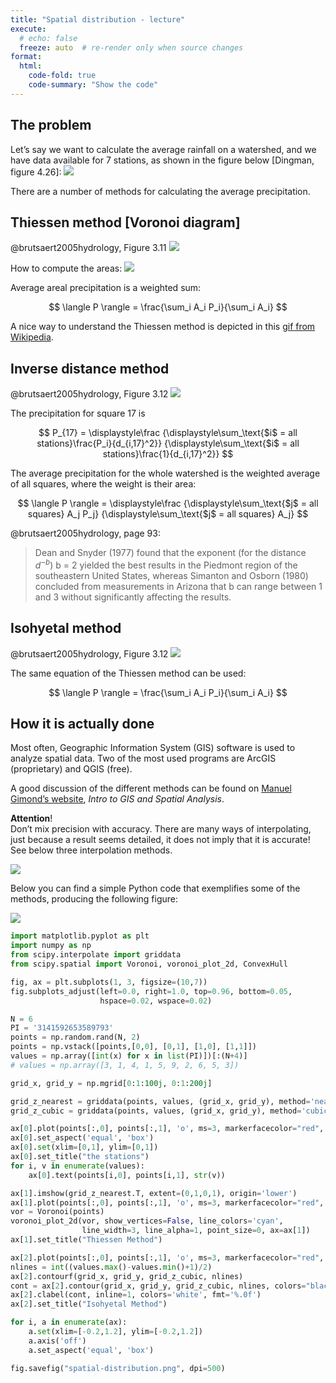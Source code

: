 ```yaml
---
title: "Spatial distribution - lecture"
execute:
  # echo: false
  freeze: auto  # re-render only when source changes
format:
  html:
    code-fold: true
    code-summary: "Show the code"
---
```


## The problem

Let's say we want to calculate the average rainfall on a watershed, and we have data available for 7 stations, as shown in the figure below [Dingman, figure 4.26]:
![](/archive/figures/dingman-figure4.26.png)

There are a number of methods for calculating the average precipitation.

## Thiessen method [Voronoi diagram]

@brutsaert2005hydrology, Figure 3.11
![](/archive/figures/brutsaert-figure3.11.png)

How to compute the areas:
![](/archive/figures/ward-figure2.15.png)


Average areal precipitation is a weighted sum:

$$
\langle P \rangle = \frac{\sum_i A_i P_i}{\sum_i A_i}
$$


A nice way to understand the Thiessen method is depicted in this [gif from Wikipedia](https://commons.wikimedia.org/wiki/File:Voronoi_growth_euclidean.gif).


## Inverse distance method

@brutsaert2005hydrology, Figure 3.12
![](/archive/figures/brutsaert-figure3.12.png)

The precipitation for square 17 is

$$
P_{17} = 
\displaystyle\frac
{\displaystyle\sum_\text{$i$ = all stations}\frac{P_i}{d_{i,17}^2}}
{\displaystyle\sum_\text{$i$ = all stations}\frac{1}{d_{i,17}^2}}
$$

The average precipitation for the whole watershed is the weighted average of all squares, where the weight is their area:

$$
\langle P \rangle = 
\displaystyle\frac
{\displaystyle\sum_\text{$j$ = all squares} A_j P_j}
{\displaystyle\sum_\text{$j$ = all squares} A_j}
$$

@brutsaert2005hydrology, page 93:  

> Dean and Snyder (1977) found that the exponent (for the distance $d^{-b}$) b = 2 yielded the best results in the Piedmont region of the southeastern United States, whereas Simanton and Osborn (1980) concluded from measurements in Arizona that b can range between 1 and 3 without significantly affecting the results.

## Isohyetal method

@brutsaert2005hydrology, Figure 3.12
![](/archive/figures/brutsaert-figure3.13.png)

The same equation of the Thiessen method can be used:

$$
\langle P \rangle = \frac{\sum_i A_i P_i}{\sum_i A_i}
$$

## How it is actually done

Most often, Geographic Information System (GIS) software is used to analyze spatial data. Two of the most used programs are ArcGIS (proprietary) and QGIS (free).

A good discussion of the different methods can be found on [Manuel Gimond's website](https://mgimond.github.io/Spatial/spatial-interpolation.html), *Intro to GIS and Spatial Analysis*.

<div class="alert alert-danger">
**Attention**!  
Don't mix precision with accuracy. There are many ways of interpolating, just because a result seems detailed, it does not imply that it is accurate! See below three interpolation methods.</div>


![](vohvE.jpg)

Below you can find a simple Python code that exemplifies some of the methods, producing the following figure:

![](/archive/figures/spatial-distribution.png)

```python
import matplotlib.pyplot as plt
import numpy as np
from scipy.interpolate import griddata
from scipy.spatial import Voronoi, voronoi_plot_2d, ConvexHull

fig, ax = plt.subplots(1, 3, figsize=(10,7))
fig.subplots_adjust(left=0.0, right=1.0, top=0.96, bottom=0.05,
                    hspace=0.02, wspace=0.02)

N = 6
PI = '3141592653589793'
points = np.random.rand(N, 2)
points = np.vstack([points,[0,0], [0,1], [1,0], [1,1]])
values = np.array([int(x) for x in list(PI)])[:(N+4)]
# values = np.array([3, 1, 4, 1, 5, 9, 2, 6, 5, 3])

grid_x, grid_y = np.mgrid[0:1:100j, 0:1:200j]

grid_z_nearest = griddata(points, values, (grid_x, grid_y), method='nearest')
grid_z_cubic = griddata(points, values, (grid_x, grid_y), method='cubic')

ax[0].plot(points[:,0], points[:,1], 'o', ms=3, markerfacecolor="red", markeredgecolor="red")
ax[0].set_aspect('equal', 'box')
ax[0].set(xlim=[0,1], ylim=[0,1])
ax[0].set_title("the stations")
for i, v in enumerate(values):
    ax[0].text(points[i,0], points[i,1], str(v))

ax[1].imshow(grid_z_nearest.T, extent=(0,1,0,1), origin='lower')
ax[1].plot(points[:,0], points[:,1], 'o', ms=3, markerfacecolor="red", markeredgecolor="red")
vor = Voronoi(points)
voronoi_plot_2d(vor, show_vertices=False, line_colors='cyan',
                line_width=3, line_alpha=1, point_size=0, ax=ax[1])
ax[1].set_title("Thiessen Method")

ax[2].plot(points[:,0], points[:,1], 'o', ms=3, markerfacecolor="red", markeredgecolor="red")
nlines = int((values.max()-values.min()+1)/2)
ax[2].contourf(grid_x, grid_y, grid_z_cubic, nlines)
cont = ax[2].contour(grid_x, grid_y, grid_z_cubic, nlines, colors="black")
ax[2].clabel(cont, inline=1, colors='white', fmt='%.0f')
ax[2].set_title("Isohyetal Method")

for i, a in enumerate(ax):
    a.set(xlim=[-0.2,1.2], ylim=[-0.2,1.2])
    a.axis('off')
    a.set_aspect('equal', 'box')

fig.savefig("spatial-distribution.png", dpi=500)
```